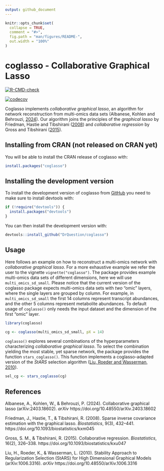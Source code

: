 ```yaml
---
output: github_document
---
```


<!-- README.md is generated from README.Rmd. Please edit that file -->

```r
knitr::opts_chunk$set(
  collapse = TRUE,
  comment = "#>",
  fig.path = "man/figures/README-",
  out.width = "100%"
)
```

# coglasso - Collaborative Graphical Lasso

<!-- badges: start -->
[![R-CMD-check](https://github.com/DrQuestion/coglasso/actions/workflows/R-CMD-check.yaml/badge.svg)](https://github.com/DrQuestion/coglasso/actions/workflows/R-CMD-check.yaml)

[![codecov](https://codecov.io/gh/DrQuestion/coglasso/graph/badge.svg?token=Q370RQ1CAD)](https://app.codecov.io/gh/DrQuestion/coglasso)
<!-- badges: end -->

Coglasso implements *collaborative graphical lasso*, an algorithm for network reconstruction from multi-omics data sets (Albanese, Kohlen and Behrouzi, [2024](#references)). Our algorithm joins the principles of the *graphical lasso* by Friedman, Hastie and Tibshirani ([2008](#references)) and *collaborative regression* by Gross and Tibshirani ([2015](#references)).

## Installing from CRAN (not released on CRAN yet)

You will be able to install the CRAN release of coglasso with:

``` r
install.packages("coglasso")
```

## Installing the development version

To install the development version of coglasso from [GitHub](https://github.com/) you need to make sure to install devtools with:

```r
if (!require("devtools")) {
  install.packages("devtools")
}
```

You can then install the development version with:

``` r
devtools::install_github("DrQuestion/coglasso")
```

## Usage

Here follows an example on how to reconstruct a multi-omics network with *collaborative graphical lasso*. For a more exhaustive example we refer the user to the vignette `vignette("coglasso")`. The package provides example multi-omics data sets of different dimensions, here we will use `multi_omics_sd_small`. Please notice that the current version of the coglasso package expects multi-omics data sets with *two* "omic" layers, where the single layers are grouped by column. For example, in `multi_omics_sd_small` the first 14 columns represent transcript abundances, and the other 5 columns represent metabolite abundances. To default usage of `coglasso()` only needs the input dataset and the dimension of the first "omic" layer.

```r
library(coglasso)

cg <- coglasso(multi_omics_sd_small, pX = 14)
```

`coglasso()` explores several combinations of the hyperparameters characterizing *collaborative graphical lasso*. To select the combination yielding the most stable, yet sparse network, the package provides the function `stars_coglasso()`. This function implements a coglasso-adapted version of the *StARS* selection algorithm ([Liu, Roeder and Wasserman, 2010](#references)).

```r
sel_cg <- stars_coglasso(cg)
```

## References

  Albanese, A., Kohlen, W., & Behrouzi, P. (2024). Collaborative graphical lasso (arXiv:2403.18602). *arXiv* https://doi.org/10.48550/arXiv.2403.18602
  
  Friedman, J., Hastie, T., & Tibshirani, R. (2008). Sparse inverse covariance estimation with the graphical lasso. *Biostatistics*, 9(3), 432–441. https://doi.org/10.1093/biostatistics/kxm045
  
  Gross, S. M., & Tibshirani, R. (2015). Collaborative regression. *Biostatistics*, 16(2), 326–338. https://doi.org/10.1093/biostatistics/kxu047
  
  Liu, H., Roeder, K., & Wasserman, L. (2010). Stability Approach to Regularization Selection (StARS) for High Dimensional Graphical Models (arXiv:1006.3316). *arXiv* https://doi.org/10.48550/arXiv.1006.3316
